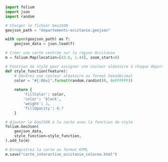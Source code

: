 ```python
import folium
import json
import random

# Charger le fichier GeoJSON
geojson_path = "departements-occitanie.geojson"

with open(geojson_path) as f:
    geojson_data = json.load(f)

# Créer une carte centrée sur la région Occitanie
m = folium.Map(location=[43.6, 1.44], zoom_start=8)

# Fonction de style pour assigner une couleur aléatoire à chaque département
def style_function(feature):
    # Générez une couleur aléatoire au format hexadécimal
    color = "#{:06x}".format(random.randint(0, 0xFFFFFF))
    
    return {
        'fillColor': color,
        'color': 'black',
        'weight': 1,
        'fillOpacity': 0.7
    }

# Ajouter le GeoJSON à la carte avec la fonction de style
folium.GeoJson(
    geojson_data,
    style_function=style_function,
).add_to(m)

# Enregistrez la carte au format HTML
m.save("carte_interactive_occitanie_coloree.html")

```

